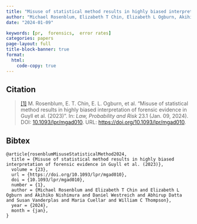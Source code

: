 ```yaml
---
title: "Misuse of statistical method results in highly biased interpretation of forensic evidence in Guyll et al. 2023"
author: "Michael Rosenblum, Elizabeth T Chin, Elizabeth L Ogburn, Akihiko Nishimura, Daniel Westreich, Abhirup Datta, Susan Vanderplas, Maria Cuellar, William C Thompson"
date: "2024-01-09"

keywords: [pr,  forensics,  error rates]
categories: papers
page-layout: full
title-block-banner: true
format:
  html:
    code-copy: true
---
```

 

 
## Citation
> <a name=bib-rosenblumMisuseStatisticalMethod2024></a>[[1]](#cite-rosenblumMisuseStatisticalMethod2024) M. Rosenblum, E. T. Chin, E. L. Ogburn, et al. “Misuse of statistical method results in highly biased interpretation of forensic evidence in Guyll et al. (2023)”. In: _Law, Probability and Risk_ 23.1 (Jan. 09, 2024). DOI: [10.1093/lpr/mgad010](https://doi.org/10.1093%2Flpr%2Fmgad010). URL: [https://doi.org/10.1093/lpr/mgad010](https://doi.org/10.1093/lpr/mgad010).

::: {.callout-note collapse='true'}
## Bibtex
```
@article{rosenblumMisuseStatisticalMethod2024,
  title = {Misuse of statistical method results in highly biased interpretation of forensic evidence in Guyll et al. (2023)},
  volume = {23},
  url = {https://doi.org/10.1093/lpr/mgad010},
  doi = {10.1093/lpr/mgad010},
  number = {1},
  author = {Michael Rosenblum and Elizabeth T Chin and Elizabeth L Ogburn and Akihiko Nishimura and Daniel Westreich and Abhirup Datta and Susan Vanderplas and Maria Cuellar and William C Thompson},
  year = {2024},
  month = {jan},
}
```
:::



